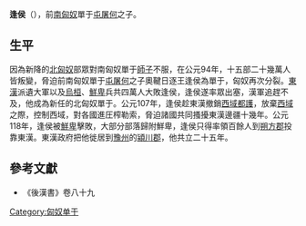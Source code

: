{{noteTA
|1=zh-hans:尸; zh-hant:尸;
|2=zh-hans:单于; zh-hant:單于;
}}
'''逢侯'''（{{bd|？||？||}}），前[[匈奴|南匈奴]]單于[[屯屠何|屯屠何]]之子。
== 生平 ==
因為新降的[[北匈奴|北匈奴]]部眾對南匈奴單于[[亭獨尸逐侯鞮單于|師子]]不服，在公元94年，十五部二十幾萬人皆叛變，脅迫前南匈奴單于[[屯屠何|屯屠何]]之子奧鞬日逐王逢侯為單于，匈奴再次分裂。[[東漢|東漢]]派遺大軍以及[[烏桓|烏桓]]、[[鮮卑|鮮卑]]兵共四萬人大敗逢侯，逢侯遂率眾出塞，漢軍追趕不及，他成為新任的北匈奴單于。公元107年，逢侯趁東漢撤銷[[西域都護|西域都護]]，放棄[[西域|西域]]之際，控制西域，對各國進圧榨勒索，脅迫諸國共同搔擾東漢邊疆十幾年。公元118年，逢侯被[[鮮卑|鮮卑]]擊敗，大部分部落歸附鮮卑，逢侯只得率領百餘人到[[朔方郡|朔方郡]]投靠東漢。東漢政府把他徙居到[[豫州|豫州]]的[[潁川郡|潁川郡]]，他共立二十五年。

==參考文獻==
*《後漢書》卷八十九


{{start box}}
{{s-before|[[於除鞬單于|於除鞬單于]]}}
{{s-title|[[北匈奴|北匈奴]][[單于|單于]]|[[94|94]] - 118年}}
{{s-after|不明}}
{{end box}}


{{匈奴單于}}


[[Category:匈奴单于|Category:匈奴单于]]
